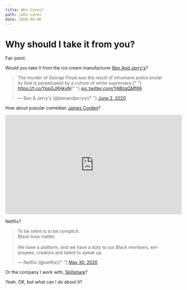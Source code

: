 ```yaml
---
title: Who Cares?
path: /who-cares
date: 2020-06-06
---
```


<SEO title="Who cares?" />

# Why should I take it from you?

Fair point.

Would you take it from the ice cream manufacturer [Ben And Jerry's](https://www.benjerry.com/about-us/media-center/dismantle-white-supremacy)?

<div>
<blockquote className="twitter-tweet">
<p lang="en" dir="ltr">
The murder of George Floyd was the result of inhumane police brutality
that is perpetuated by a culture of white supremacy.{" "}
<a href="https://t.co/YppGJKHkyN">https://t.co/YppGJKHkyN</a>{" "}
<a href="https://t.co/YABzgQMf69">pic.twitter.com/YABzgQMf69</a>
</p>
&mdash; Ben &amp; Jerry&#39;s (@benandjerrys){" "}
<a href="https://twitter.com/benandjerrys/status/1267875868673794048?ref_src=twsrc%5Etfw">
June 2, 2020
</a>
</blockquote>
<script
async
src="https://platform.twitter.com/widgets.js"
charSet="utf-8"
></script>
</div>

How about popular comedian [James Corden](https://www.youtube.com/watch?v=qUZIzYwmEDE)?

<div>
<iframe
title="James Corden: It's Time for Change in the US"
width="560"
height="315"
src="https://www.youtube.com/embed/qUZIzYwmEDE"
frameBorder="0"
allow="accelerometer; autoplay; encrypted-media; gyroscope; picture-in-picture"
allowFullScreen=""
></iframe>
</div>

Netflix?

<div>
<blockquote className="twitter-tweet">
<p lang="en" dir="ltr">
To be silent is to be complicit. <br />
Black lives matter. <br />
<br />
We have a platform, and we have a duty to our Black members,
employees, creators and talent to speak up.
</p>
&mdash; Netflix (@netflix){" "}
<a href="https://twitter.com/netflix/status/1266829242353893376?ref_src=twsrc%5Etfw">
May 30, 2020
</a>
</blockquote>
<script
async
src="https://platform.twitter.com/widgets.js"
charSet="utf-8"
></script>
</div>

Or the company I work with, [Skillshare](https://www.skillshare.com/blog/company/a-note-from-our-ceo-and-commitment-to-anti-racism?via=site-banner)?

<ButtonBar>
    <Link to="/what-to-do">
    Yeah, OK, but what can I do about it?
    </Link>
</ButtonBar>
